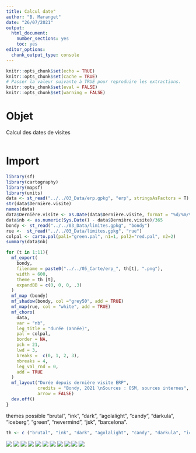 ---
title: Calcul date"
author: "B. Maranget"
date: "26/07/2021"
output: 
  html_document: 
    number_sections: yes
    toc: yes
editor_options: 
  chunk_output_type: console
---


```{r setup, include=FALSE}
knitr::opts_chunk$set(echo = TRUE)
knitr::opts_chunk$set(cache = TRUE)
# Passer la valeur suivante à TRUE pour reproduire les extractions.
knitr::opts_chunk$set(eval = FALSE)
knitr::opts_chunk$set(warning = FALSE)
```


# Objet

Calcul des dates de visites

```{r}

```



# Import

```{r}
library(sf)
library(cartography)
library(mapsf)
library(units)
data <- st_read("../../03_Data/erp.gpkg", "erp", stringsAsFactors = T)
str(data$Dernière.visite)
names(data)
data$Dernière.visite <- as.Date(data$Dernière.visite, format = "%d/%m/%y")
data$nb <- as.numeric(Sys.Date() - data$Dernière.visite)/365
bondy <- st_read("../../03_Data/limites.gpkg", "bondy")
rue <-  st_read("../../03_Data/limites.gpkg", "rue")
colpal <- carto.pal(pal1="green.pal", n1=1, pal2="red.pal", n2=2)
summary(data$nb)
```


```{r}
for (t in 1:11){
  mf_export(
    bondy,
    filename = paste0("../../05_Carte/erp_", th[t], ".png"),
    width = 600,
    theme = th [t],
    expandBB = c(0, 0, 0, .3)
  )
  mf_map (bondy)
  mf_shadow(bondy, col ="grey50", add = TRUE)
  mf_map(rue, col = "white", add = TRUE)
  mf_choro(
    data,
    var = "nb",
    leg_title = "durée (année)",
    pal = colpal,
    border = NA,
    pch = 21,
    lwd = 3,
    breaks =  c(0, 1, 2, 3),
    nbreaks = 4,
    leg_val_rnd = 0,
    add = TRUE
  )
  mf_layout("Durée depuis dernière visite ERP",
            credits = "Bondy, 2021 \nSources : OSM, sources internes",
            arrow = FALSE)
  dev.off()
}

```

themes possible
 "brutal", "ink", "dark", "agolalight", "candy", "darkula", "iceberg", "green", "nevermind", "jsk", "barcelona". 

```{r}
th <- c ("brutal", "ink", "dark", "agolalight", "candy", "darkula", "iceberg", "green", "nevermind", "jsk", "barcelona")
```


![](../../05_Carte/erp_brutal.png)
![](../../05_Carte/erp_ink.png)
![](../../05_Carte/erp_dark.png)
![](../../05_Carte/erp_agolalight.png)
![](../../05_Carte/erp_candy.png)
![](../../05_Carte/erp_darkula.png)
![](../../05_Carte/erp_iceberg.png)
![](../../05_Carte/erp_green.png)
![](../../05_Carte/erp_nevermind.png)
![](../../05_Carte/erp_jsk.png)
![](../../05_Carte/erp_barcelona.png)